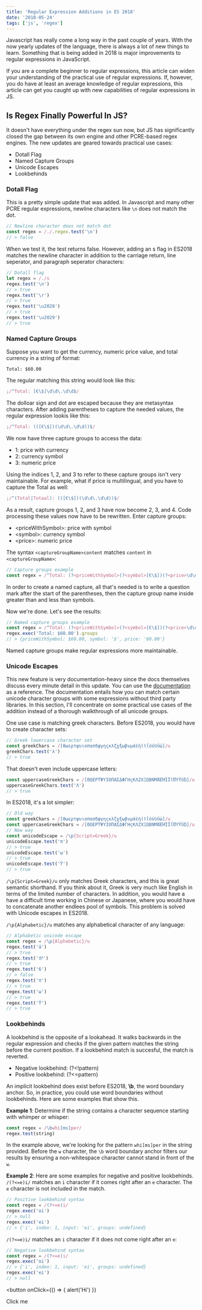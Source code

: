 ```yaml
---
title: 'Regular Expression Additions in ES 2018'
date: '2018-05-24'
tags: ['js', 'regex']
---
```


Javascript has really come a long way in the past couple of years. With the now yearly updates of the language, there is always a lot of new things to learn. Something that is being added in 2018 is major improvements to regular expressions in JavaScript.

If you are a complete beginner to regular expressions, this article can widen your understanding of the practical use of regular expressions. If, however, you do have at least an average knowledge of regular expressions, this article can get you caught up with new capabilities of regular expressions in JS.

## Is Regex Finally Powerful In JS?

It doesn't have everything under the regex sun now, but JS has significantly closed the gap between its own engine and other PCRE-based regex engines. The new updates are geared towards practical use cases:

- Dotall Flag
- Named Capture Groups
- Unicode Escapes
- Lookbehinds

### Dotall Flag

This is a pretty simple update that was added. In Javascript and many other PCRE regular expressions, newline characters like `\n` does not match the dot.

```js
// Newline character does not match dot
const regex = /./.regex.test('\n')
// > false
```

When we test it, the test returns false. However, adding an s flag in ES2018 matches the newline character in addition to the carriage return, line seperator, and paragraph seperator characters:

```js
// Dotall flag
let regex = /./s
regex.test('\n')
// > true
regex.test('\r')
// > true
regex.test('\u2028')
// > true
regex.test('\u2029')
// > true
```

### Named Capture Groups

Suppose you want to get the currency, numeric price value, and total currency in a string of format:

```
Total: $60.00
```

The regular matching this string would look like this:

```js
;/^Total: [€\$]\d\d\.\d\d$/
```

The dolloar sign and dot are escaped because they are metasyntax characters. After adding parentheses to capture the needed values, the regular expression lookis like this:

```js
;/^Total: (([€\$])(\d\d\.\d\d))$/
```

We now have three capture groups to access the data:

- 1: price with currency
- 2: currency symbol
- 3: numeric price

Using the indices 1, 2, and 3 to refer to these capture groups isn't very maintainable. For example, what if price is multilingual, and you have to capture the Total as well:

```js
;/^(Total|Totaal): (([€\$])(\d\d\.\d\d))$/
```

As a result, capture groups 1, 2, and 3 have now become 2, 3, and 4. Code processing these values now have to be rewritten. Enter capture groups:

- &lt;priceWithSymbol&gt;: price with symbol
- &lt;symbol&gt;: currency symbol
- &lt;price&gt;: numeric price

The syntax `<captureGroupName>content` matches `content` in `<captureGroupName>`:

```js
// Capture groups example
const regex = /^Total: (?<priceWithSymbol>(?<symbol>[€\$])(?<price>\d\d\.\d\d))$/
```

In order to create a named capture, all that's needed is to write a question mark after the start of the parentheses, then the capture group name inside greater than and less than symbols.

Now we're done. Let's see the results:

```js
// Named capture groups example
const regex = /^Total: (?<priceWithSymbol>(?<symbol>[€\$])(?<price>\d\d\.\d\d))$/
regex.exec('Total: $60.00').groups
// > {priceWithSymbol: $60.00, symbol: '$', price: '60.00'}
```

Named capture groups make regular expressions more maintainable.

### Unicode Escapes

This new feature is very documentation-heavy since the docs themselves discuss every minute detail in this update. You can use the [documentation](https://github.com/tc39/proposal-regexp-unicode-property-escapes) as a reference. The documentation entails how you can match certain unicode character groups with some expressions without third party libraries. In this section, I'll concentrate on some practical use cases of the addition instead of a thorough walkthrough of all unicode groups.

One use case is matching greek characters. Before ES2018, you would have to create character sets:

```js
// Greek lowercase character set
const greekChars = /[θωερτψυιοπασδφγηςκλζχξωβνμάέήίϊΐόύϋΰώ]/u
greekChars.test('λ')
// > true
```

That doesn't even include uppercase letters:

```js
const uppercaseGreekChars = /[ΘΩΕΡΤΨΥΙΟΠΑΣΔΦΓΗςΚΛΖΧΞΩΒΝΜΆΈΉΊΪΐΌΎΫΰΏ]/u
uppercaseGreekChars.test('Λ')
// > true
```

In ES2018, it's a lot simpler:

```js
// Old way
const greekChars = /[θωερτψυιοπασδφγηςκλζχξωβνμάέήίϊΐόύϋΰώ]/u
const uppercaseGreekChars = /[ΘΩΕΡΤΨΥΙΟΠΑΣΔΦΓΗςΚΛΖΧΞΩΒΝΜΆΈΉΊΪΐΌΎΫΰΏ]/u
// New way
const unicodeEscape = /\p{Script=Greek}/u
unicodeEscape.test('π')
// > true
unicodeEscape.test('ω')
// > true
unicodeEscape.test('Ϋ')
// > true
```

`/\p{Script=Greek}/u` only matches Greek characters, and this is great semantic shorthand. If you think about it, Greek is very much like English in terms of the limited number of characters. In addition, you would have a have a difficult time working in Chinese or Japanese, where you would have to concatenate another endlees pool of symbols. This problem is solved with Unicode escapes in ES2018.

`/\p{Alphabetic}/u` matches any alphabetical character of any language:

```js
// Alphabetic unicode escape
const regex = /\p{Alphabetic}/u
regex.test('á')
// > true
regex.test('が')
// > true
regex.test('6')
// > false
regex.test('π')
// > true
regex.test('ω')
// > true
regex.test('Ϋ')
// > true
```

### Lookbehinds

A lookbehind is the opposite of a lookahead. It walks backwards in the regular expression and checks if the given pattern matches the string before the current position. If a lookbehind match is succesful, the match is reverted.

- Negative lookbehind: (?<!pattern)
- Positive lookbehind: (?<=pattern)

An implicit lookbehind does exist before ES2018, **\b**, the word boundary anchor. So, in practice, you could use word boundaries without lookbehinds. Here are some examples that show this.

**Example 1**: Determine if the string contains a character sequence starting with whimper or whisper:

```js
const regex = /\bwhi[ms]per/
regex.test(string)
```

In the example above, we're looking for the pattern `whi[ms]per` in the string provided. Before the `w` character, the `\b` word boundary anchor filters our results by ensuring a non-whitespace character cannot stand in front of the `w`.

**Example 2**: Here are some examples for negative and positive lookbehinds. `/(?<=e)i/` matches an `i` character if it comes right after an `e` character. The `e` character is not included in the match.

```js
// Positive lookbehind syntax
const regex = /(?<=e)i/
regex.exec('oi')
// > null
regex.exec('ei')
// > {'i', index: 1, input: 'ei', groups: undefined}
```

`/(?<=e)i/` matches an `i` character if it does not come right after an `e`:

```js
// Negative lookbehind syntax
const regex = /(?<=e)i/
regex.exec('oi')
// > {'i', index: 1, input: 'ei', groups: undefined}
regex.exec('ei')
// > null
```

<button
  onClick={() => {
    alert('Hi')
  }}
>
  Click me
</button>
